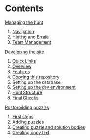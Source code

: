 # Contents

[Managing the hunt](/docs/manage)

1. [Navigation](/docs/manage#navigation)
2. [Hinting and Errata](/docs/manage#hinting-and-errata)
3. [Team Management](/docs/manage#team-management)

[Developing the site](/docs/develop)

1. [Quick Links](/docs/develop#quick-links)
2. [Overview](/docs/develop#overview)
3. [Features](/docs/develop#features)
4. [Copying this repository](/docs/develop#copying-this-repository)
5. [Setting up the database](/docs/develop#setting-up-the-database)
6. [Setting up the dev environment](/docs/develop#setting-up-the-dev-environment)
7. [Hunt Structure](/docs/develop#hunt-structure)
8. [Final Checks](/docs/develop#final-checks)

[Postprodding puzzles](/docs/postprod)

1. [First steps](/docs/postprod#first-steps)
2. [Adding puzzles](/docs/postprod#adding-puzzles)
3. [Creating puzzle and solution bodies](/docs/postprod#creating-puzzle-and-solution-bodies)
4. [Creating copy text](/docs/postprod#creating-copy-text)
